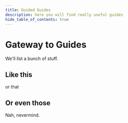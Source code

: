 ```yaml
---
title: Guided Guides
description: here you will find really useful guides
hide_table_of_contents: true
---
```


# Gateway to Guides

We'll list a bunch of stuff.

## Like this

or that

## Or even those

Nah, nevermind.
